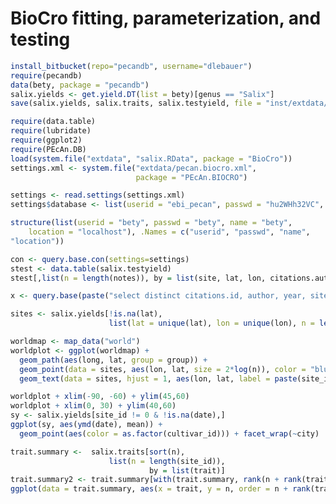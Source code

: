 BioCro fitting, parameterization, and testing 
========================================================


```r
install_bitbucket(repo="pecandb", username="dlebauer")
require(pecandb)
data(bety, package = "pecandb")
salix.yields <- get.yield.DT(list = bety)[genus == "Salix"]
save(salix.yields, salix.traits, salix.testyield, file = "inst/extdata/salix.RData")
```

```r
require(data.table)
require(lubridate)
require(ggplot2)
require(PEcAn.DB)
load(system.file("extdata", "salix.RData", package = "BioCro"))
settings.xml <- system.file("extdata/pecan.biocro.xml", 
                            package = "PEcAn.BIOCRO")

settings <- read.settings(settings.xml)
settings$database <- list(userid = "ebi_pecan", passwd = "hu2WHh32VC", database = "ebi_production", host = "ebi-forecast.igb.illinois.edu")

structure(list(userid = "bety", passwd = "bety", name = "bety", 
    location = "localhost"), .Names = c("userid", "passwd", "name", 
"location"))

```

```r
con <- query.base.con(settings=settings)
stest <- data.table(salix.testyield)
stest[,list(n = length(notes)), by = list(site, lat, lon, citations.author, citations.year, city, country, masl)]

x <- query.base(paste("select distinct citations.id, author, year, site_id  from citations join yields on yields.citation_id = citations.id where author in (", vecpaste(stest[,unique(citations.author)]),");"), con = con)

```

```r



sites <- salix.yields[!is.na(lat), 
                      list(lat = unique(lat), lon = unique(lon), n = length(lat), city, sitename), by = site_id]

worldmap <- map_data("world") 
worldplot <- ggplot(worldmap) + 
  geom_path(aes(long, lat, group = group)) + 
  geom_point(data = sites, aes(lon, lat, size = 2*log(n)), color = "blue") + theme_bw() + ggtitle("Sites with Salix Yield Data") +
  geom_text(data = sites, hjust = 1, aes(lon, lat, label = paste(site_id, ifelse(is.na(city), substr(sitename, 1, 10), city))))

worldplot + xlim(-90, -60) + ylim(45,60)
worldplot + xlim(0, 30) + ylim(40,60)
sy <- salix.yields[site_id != 0 & !is.na(date),]
ggplot(sy, aes(ymd(date), mean)) + 
  geom_point(aes(color = as.factor(cultivar_id))) + facet_wrap(~city)

```

```r
trait.summary <-  salix.traits[sort(n), 
                      list(n = length(site_id)), 
                               by = list(trait)]
trait.summary2 <- trait.summary[with(trait.summary, rank(n + rank(trait)/1000)),]
ggplot(data = trait.summary, aes(x = trait, y = n, order = n + rank(trait)/100)) + geom_point() + geom_linerange(aes(ymin = 0, ymax = n)) #+ coord_flip() + theme_bw()

```